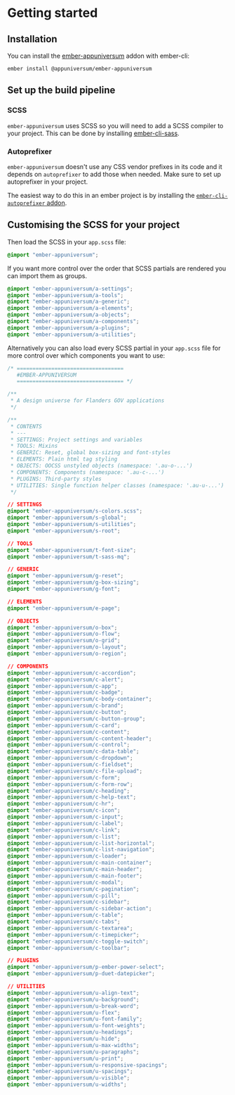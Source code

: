 
<Meta title="Outline/Getting started" />

<style>{`
  .sbdocs-p,
  .sbdocs-ul,
  .sbdocs-li,
  .sbdocs-p code {
    font-weight: 400;
    font-size: 1.6rem;
  }

  .sbdocs-a {
    display: inline-flex;
    align-items: center;
    font-family: var(--au-font);
    transition: color var(--au-transition), text-decoration var(--au-transition);
    font-weight: var(--au-regular);
    text-decoration: underline;
    text-decoration-color: var(--au-blue-300);
    color: var(--au-blue-700);
  }

  .sbdocs-a:visited {
    color: var(--au-blue-700);
  }

  .sbdocs-a:hover,
  .sbdocs-a:focus {
    color: var(--au-blue-900);
    text-decoration-color: var(--au-blue-200);
  }

  .sbdocs-a:focus {
    outline: var(--au-outline);
    outline-offset: var(--au-outline-offset);
  }

  code {
    font-family: courier, monospace;
  }

  .os-content {
    background-color: var(--au-gray-100);
  }
`}</style>

# Getting started

## Installation

You can install the [ember-appuniversum](https://www.npmjs.com/package/@appuniversum/ember-appuniversum) addon with ember-cli:

`ember install @appuniversum/ember-appuniversum`

## Set up the build pipeline

### SCSS

`ember-appuniversum` uses SCSS so you will need to add a SCSS compiler to your project. This can be done by installing [ember-cli-sass](https://www.npmjs.com/package/ember-cli-sass).

### Autoprefixer

`ember-appuniversum` doesn't use any CSS vendor prefixes in its code and it depends on `autoprefixer` to add those when needed. Make sure to set up autoprefixer in your project.

The easiest way to do this in an ember project is by installing the [`ember-cli-autoprefixer` addon](https://github.com/kimroen/ember-cli-autoprefixer).

## Customising the SCSS for your project

Then load the SCSS in your `app.scss` file:

```css
@import "ember-appuniversum";
```

If you want more control over the order that SCSS partials are rendered you can import them as groups.

```css
@import "ember-appuniversum/a-settings";
@import "ember-appuniversum/a-tools";
@import "ember-appuniversum/a-generic";
@import "ember-appuniversum/a-elements";
@import "ember-appuniversum/a-objects";
@import "ember-appuniversum/a-components";
@import "ember-appuniversum/a-plugins";
@import "ember-appuniversum/a-utilities";
```

Alternatively you can also load every SCSS partial in your `app.scss` file for more control over which components you want to use:

```css
/* ==================================
   #EMBER-APPUNIVERSUM
   ================================== */

/**
 * A design universe for Flanders GOV applications
 */

/**
 * CONTENTS
 * ---
 * SETTINGS: Project settings and variables
 * TOOLS: Mixins
 * GENERIC: Reset, global box-sizing and font-styles
 * ELEMENTS: Plain html tag styling
 * OBJECTS: OOCSS unstyled objects (namespace: '.au-o-...')
 * COMPONENTS: Components (namespace: '.au-c-...')
 * PLUGINS: Third-party styles
 * UTILITIES: Single function helper classes (namespace: '.au-u-...')
 */

// SETTINGS
@import "ember-appuniversum/s-colors.scss";
@import "ember-appuniversum/s-global";
@import "ember-appuniversum/s-utilities";
@import "ember-appuniversum/s-root";

// TOOLS
@import "ember-appuniversum/t-font-size";
@import "ember-appuniversum/t-sass-mq";

// GENERIC
@import "ember-appuniversum/g-reset";
@import "ember-appuniversum/g-box-sizing";
@import "ember-appuniversum/g-font";

// ELEMENTS
@import "ember-appuniversum/e-page";

// OBJECTS
@import "ember-appuniversum/o-box";
@import "ember-appuniversum/o-flow";
@import "ember-appuniversum/o-grid";
@import "ember-appuniversum/o-layout";
@import "ember-appuniversum/o-region";

// COMPONENTS
@import "ember-appuniversum/c-accordion";
@import "ember-appuniversum/c-alert";
@import "ember-appuniversum/c-app";
@import "ember-appuniversum/c-badge";
@import "ember-appuniversum/c-body-container";
@import "ember-appuniversum/c-brand";
@import "ember-appuniversum/c-button";
@import "ember-appuniversum/c-button-group";
@import "ember-appuniversum/c-card";
@import "ember-appuniversum/c-content";
@import "ember-appuniversum/c-content-header";
@import "ember-appuniversum/c-control";
@import "ember-appuniversum/c-data-table";
@import "ember-appuniversum/c-dropdown";
@import "ember-appuniversum/c-fieldset";
@import "ember-appuniversum/c-file-upload";
@import "ember-appuniversum/c-form";
@import "ember-appuniversum/c-form-row";
@import "ember-appuniversum/c-heading";
@import "ember-appuniversum/c-help-text";
@import "ember-appuniversum/c-hr";
@import "ember-appuniversum/c-icon";
@import "ember-appuniversum/c-input";
@import "ember-appuniversum/c-label";
@import "ember-appuniversum/c-link";
@import "ember-appuniversum/c-list";
@import "ember-appuniversum/c-list-horizontal";
@import "ember-appuniversum/c-list-navigation";
@import "ember-appuniversum/c-loader";
@import "ember-appuniversum/c-main-container";
@import "ember-appuniversum/c-main-header";
@import "ember-appuniversum/c-main-footer";
@import "ember-appuniversum/c-modal";
@import "ember-appuniversum/c-pagination";
@import "ember-appuniversum/c-pill";
@import "ember-appuniversum/c-sidebar";
@import "ember-appuniversum/c-sidebar-action";
@import "ember-appuniversum/c-table";
@import "ember-appuniversum/c-tabs";
@import "ember-appuniversum/c-textarea";
@import "ember-appuniversum/c-timepicker";
@import "ember-appuniversum/c-toggle-switch";
@import "ember-appuniversum/c-toolbar";

// PLUGINS
@import "ember-appuniversum/p-ember-power-select";
@import "ember-appuniversum/p-duet-datepicker";

// UTILITIES
@import "ember-appuniversum/u-align-text";
@import "ember-appuniversum/u-background";
@import "ember-appuniversum/u-break-word";
@import "ember-appuniversum/u-flex";
@import "ember-appuniversum/u-font-family";
@import "ember-appuniversum/u-font-weights";
@import "ember-appuniversum/u-headings";
@import "ember-appuniversum/u-hide";
@import "ember-appuniversum/u-max-widths";
@import "ember-appuniversum/u-paragraphs";
@import "ember-appuniversum/u-print";
@import "ember-appuniversum/u-responsive-spacings";
@import "ember-appuniversum/u-spacings";
@import "ember-appuniversum/u-visible";
@import "ember-appuniversum/u-widths";
```
